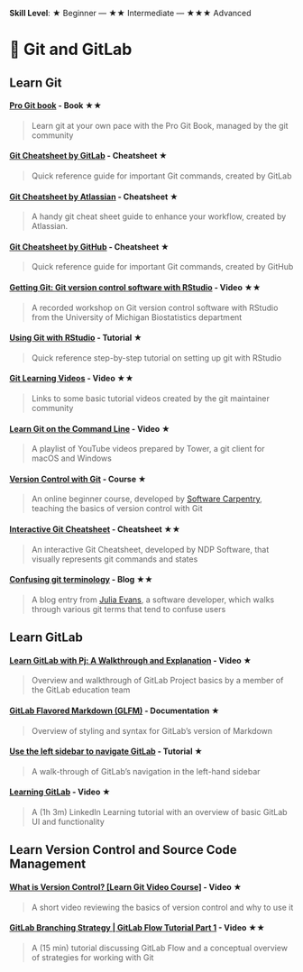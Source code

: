 **Skill Level**: ★ Beginner --- ★★ Intermediate --- ★★★ Advanced

# 💾 Git and GitLab

## Learn Git {#learn_git}

#### [**Pro Git book**](https://git-scm.com/book/en/v2) **- Book**  ★★

> Learn git at your own pace with the Pro Git Book, managed by the git community

#### [**Git Cheatsheet by GitLab**](https://about.gitlab.com/images/press/git-cheat-sheet.pdf?_gl=1*bjp8hu*_ga*ODEyNTM5MDY4LjE2ODc4NzMyNDc.*_ga_ENFH3X7M5Y*MTY4Nzg3MzI0Ni4xLjEuMTY4Nzg3MzcwNS4wLjAuMA..) **- Cheatsheet**  ★

> Quick reference guide for important Git commands, created by GitLab

#### [**Git Cheatsheet by Atlassian**](https://www.atlassian.com/git/tutorials/atlassian-git-cheatsheet) **- Cheatsheet**  ★

> A handy git cheat sheet guide to enhance your workflow, created by Atlassian.

#### [**Git Cheatsheet by GitHub**](https://education.github.com/git-cheat-sheet-education.pdf) **- Cheatsheet**  ★

> Quick reference guide for important Git commands, created by GitHub

#### [**Getting Git: Git version control software with RStudio**](https://www.mivideo.it.umich.edu/media/t/1_iut23fhb) **- Video**  ★★

> A recorded workshop on Git version control software with RStudio from the University of Michigan Biostatistics department

#### [**Using Git with RStudio**](https://jennybc.github.io/2014-05-12-ubc/ubc-r/session03_git.html#learngit) **- Tutorial**  ★

> Quick reference step-by-step tutorial on setting up git with RStudio

#### [**Git Learning Videos**](https://git-scm.com/videos) **- Video**  ★★

> Links to some basic tutorial videos created by the git maintainer community

#### [**Learn Git on the Command Line**](https://youtube.com/playlist?list=PLyCj4RCToz5DRDx3sJ4iW9i8D2G8OdHYH&si=OEz0y5-Noo6iuEzc) **- Video**  ★

> A playlist of YouTube videos prepared by Tower, a git client for macOS and Windows

#### [**Version Control with Git**](https://swcarpentry.github.io/git-novice/index.html) **- Course**  ★

> An online beginner course, developed by [Software Carpentry](https://software-carpentry.org/about/), teaching the basics of version control with Git

#### [**Interactive Git Cheatsheet**](https://ndpsoftware.com/git-cheatsheet.html#loc=local_repo;) **- Cheatsheet**  ★★

> An interactive Git Cheatsheet, developed by NDP Software, that visually represents git commands and states

#### [**Confusing git terminology**](https://jvns.ca/blog/2023/11/01/confusing-git-terminology/?utm_campaign=Data_Elixir&utm_source=Data_Elixir_460#commit) **- Blog**  ★★

> A blog entry from [Julia Evans](https://jvns.ca/about/), a software developer, which walks through various git terms that tend to confuse users

## Learn GitLab {#learn_gitlab}

#### [**Learn GitLab with Pj: A Walkthrough and Explanation**](https://youtu.be/-oaI2WEKdI4?si=1MZ0YMiq4-yWd0AZ) **- Video**  ★

> Overview and walkthrough of GitLab Project basics by a member of the GitLab education team

#### [**GitLab Flavored Markdown (GLFM)**](https://docs.gitlab.com/ee/user/markdown.html) **- Documentation**  ★

> Overview of styling and syntax for GitLab's version of Markdown

#### [**Use the left sidebar to navigate GitLab**](https://docs.gitlab.com/ee/tutorials/left_sidebar/index.html) **- Tutorial**  ★

> A walk-through of GitLab's navigation in the left-hand sidebar

#### [**Learning GitLab**](https://www.linkedin.com/learning-login/share?account=42573940&forceAccount=false&redirect=https%3A%2F%2Fwww.linkedin.com%2Flearning%2Flearning-gitlab-14539757%3Ftrk%3Dshare_ent_url%26shareId%3Dli1%252F%252B7tOS2OG5XGCR7sqPw%253D%253D) **- Video**  ★

> A (1h 3m) LinkedIn Learning tutorial with an overview of basic GitLab UI and functionality

## Learn Version Control and Source Code Management {#learn_vcontrol}

#### [**What is Version Control? \[Learn Git Video Course\]**](https://youtu.be/M-O8ZNW9icQ?si=1l-QlS3IKYrVQCUi) **- Video**  ★

> A short video reviewing the basics of version control and why to use it

#### [**GitLab Branching Strategy \| GitLab Flow Tutorial Part 1**](https://youtu.be/ZJuUz5jWb44?si=0JqhRnCUR7tc2UqZ) **- Video**  ★★

> A (15 min) tutorial discussing GitLab Flow and a conceptual overview of strategies for working with Git
